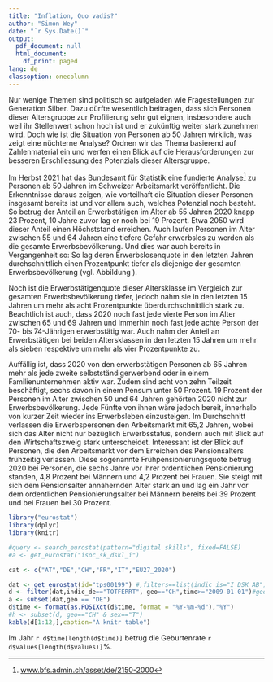 ```yaml
---
title: "Inflation, Quo vadis?"
author: "Simon Wey"
date: "`r Sys.Date()`"
output:
  pdf_document: null
  html_document:
    df_print: paged
lang: de
classoption: onecolumn
---
```


Nur wenige Themen sind politisch so aufgeladen wie Fragestellungen zur Generation Silber. Dazu dürfte wesentlich beitragen, dass sich Personen dieser Altersgruppe zur Profilierung sehr gut eignen, insbesondere auch weil ihr Stellenwert schon hoch ist und er zukünftig weiter stark zunehmen wird. Doch wie ist die Situation von Personen ab 50 Jahren wirklich, was zeigt eine nüchterne Analyse? Ordnen wir das Thema basierend auf Zahlenmaterial ein und werfen einen Blick auf die Herausforderungen zur besseren Erschliessung des Potenzials dieser Altersgruppe. 

Im Herbst 2021 hat das Bundesamt für Statistik eine fundierte Analyse^[[www.bfs.admin.ch/asset/de/2150-2000](https://www.bfs.admin.ch/asset/de/2150-2000)]  zu Personen ab 50 Jahren im Schweizer Arbeitsmarkt veröffentlicht. Die Erkenntnisse daraus zeigen, wie vorteilhaft die Situation dieser Personen insgesamt bereits ist und vor allem auch, welches Potenzial noch besteht. 
So betrug der Anteil an Erwerbstätigen im Alter ab 55 Jahren 2020 knapp 23 Prozent, 10 Jahre zuvor lag er noch bei 19 Prozent. Etwa 2050 wird dieser Anteil einen Höchststand erreichen. Auch laufen Personen im Alter zwischen 55 und 64 Jahren eine tiefere Gefahr erwerbslos zu werden als die gesamte Erwerbsbevölkerung. Und dies war auch bereits in Vergangenheit so: So lag deren Erwerbslosenquote in den letzten Jahren durchschnittlich einen Prozentpunkt tiefer als diejenige der gesamten Erwerbsbevölkerung (vgl. Abbildung \ref{ELQ_Age_classes}). 

Noch ist die Erwerbstätigenquote dieser Altersklasse im Vergleich zur gesamten Erwerbsbevölkerung tiefer, jedoch nahm sie in den letzten 15 Jahren um mehr als acht Prozentpunkte überdurchschnittlich stark zu. Beachtlich ist auch, dass 2020 noch fast jede vierte Person im Alter zwischen 65 und 69 Jahren und immerhin noch fast jede achte Person der 70- bis 74-Jährigen erwerbstätig war. Auch nahm der Anteil an Erwerbstätigen bei beiden Altersklassen in den letzten 15 Jahren um mehr als sieben respektive um mehr als vier Prozentpunkte zu.

Auffällig ist, dass 2020 von den erwerbstätigen Personen ab 65 Jahren mehr als jede zweite selbstständigerwerbend oder in einem Familienunternehmen aktiv war. Zudem sind acht von zehn Teilzeit beschäftigt, sechs davon in einem Pensum unter 50 Prozent. 19 Prozent der Personen im Alter zwischen 50 und 64 Jahren gehörten 2020 nicht zur Erwerbsbevölkerung. Jede Fünfte von ihnen wäre jedoch bereit, innerhalb von kurzer Zeit wieder ins Erwerbsleben einzusteigen.
Im Durchschnitt verlassen die Erwerbspersonen den Arbeitsmarkt mit 65,2 Jahren, wobei sich das Alter nicht nur bezüglich Erwerbsstatus, sondern auch mit Blick auf den Wirtschaftszweig stark unterscheidet. Interessant ist der Blick auf Personen, die den Arbeitsmarkt vor dem Erreichen des Pensionsalters frühzeitig verlassen. Diese sogenannte Frühpensionierungsquote betrug 2020 bei Personen, die sechs Jahre vor ihrer ordentlichen Pensionierung standen, 4,8 Prozent bei Männern und 4,2 Prozent bei Frauen. Sie steigt mit sich dem Pensionsalter annähernden Alter stark an und lag ein Jahr vor dem ordentlichen Pensionierungsalter bei Männern bereits bei 39 Prozent und bei Frauen bei 30 Prozent. 

```r
library("eurostat")
library(dplyr) 
library(knitr)

#query <- search_eurostat(pattern="digital skills", fixed=FALSE)
#a <- get_eurostat("isoc_sk_dskl_i")

cat <- c("AT","DE","CH","FR","IT","EU27_2020")

dat <- get_eurostat(id="tps00199") #,filters==list(indic_is="I_DSK_AB"))#,ind_type="Y16-24"))#,,unit="PC_IND",geo=ct))#,age="Y15-19",sex="T"))
d <- filter(dat,indic_de=="TOTFERRT", geo=="CH",time>="2009-01-01")#geo==ct)) &indic_is==ty))#time="2019-01-01")# & indic_is=ty)
a <- subset(dat,geo == "DE")
d$time <- format(as.POSIXct(d$time, format = "%Y-%m-%d"),"%Y")
#h <- subset(d, geo=="CH" & sex=="T")
kable(d[1:12,],caption="A knitr table")
```

Im Jahr ```r d$time[length(d$time)]``` betrug die Geburtenrate ```r d$values[length(d$values)]```%.
